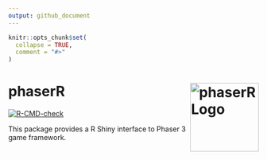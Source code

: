 ```yaml
---
output: github_document
---
```


<!-- README.md is generated from README.Rmd. Please edit that file -->

```r
knitr::opts_chunk$set(
  collapse = TRUE,
  comment = "#>"
)
```

# phaserR <img src="man/figures/phaserR.png" align="right" height="138" style="float:right; height:138px;" alt = "phaserR Logo"/>

<!-- badges: start -->
[![R-CMD-check](https://github.com/maciekbanas/phaserR/actions/workflows/R-CMD-check.yaml/badge.svg)](https://github.com/maciekbanas/phaserR/actions/workflows/R-CMD-check.yaml)
<!-- badges: end -->

This package provides a R Shiny interface to Phaser 3 game framework.
